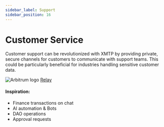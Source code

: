 ```yaml
---
sidebar_label: Support
sidebar_position: 16
---
```



# Customer Service

Customer support can be revolutionized with XMTP by providing private, secure channels for customers to communicate with support teams. This could be particularly beneficial for industries handling sensitive customer data.

<div class="chain-list">
  <div class="chain-item">
    <img src={relay} style={{ width: "100px" }} alt="Arbitrum logo" />
    <a href="https://relay.cc/">Relay</a>
  </div>
</div>

#### Inspiration:

- Finance transactions on chat
- AI automation & Bots
- DAO operations
- Approval requests
